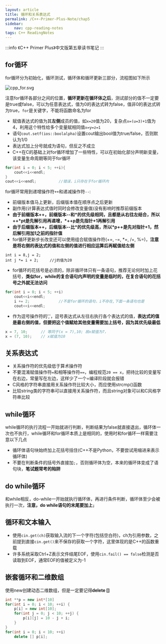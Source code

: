 ```yaml
---
layout: article
title: 循环和关系表达式
permalink: /C++-Primer-Plus-Note/chap5
sidebar:
    nav: cpp-reading-notes
tags: C++ ReadingNotes
---
```


:::info
《C++ Primer Plus》中文版第五章读书笔记
:::

## for循环
for循环分为初始化，循环测试，循环体和循环更新三部分，流程图如下所示

![cpp_for.svg](/img/doc/C++PrimePlus/cpp_for.svg)

注意for循环各部分之间的位置，**循环更新在循环体之后**，测试部分的值不一定要是true或false，可以为任意表达式，值为0的表达式转为false，值非0的表达式转为true，`for`是关键字，不能将函数命名为for
- 赋值表达式的值为其**左侧**成员的值，如`x=20`值为20，复杂点`x=(u=3)+1`值为4，利用这个特性给多个变量赋相同值`x=y=z=1`
- 语句`cout.setf(ios::boolalpha)`设置cout输出bool值为true/false，否则默认为1/0
- 表达式加上分号就成为语句，但反之不成立
- C++在C的基础上对for循环增加了一些特性，可以在初始化部分声明新变量，该变量生命周期等同于for循环

```cpp
for(int i = 0; i < 5; ++i){
    cout<<i<<endl;
}
cout<<i<<endl;          //错误，i只存在于for循环内
```

for循环常用到递增操作符`++`和递减操作符`--`:
- 前缀版本值马上更新，后缀版本值在顺序点之后更新
- 副作用(计算表达式值时同时会修改变量值)没有影响时推荐前缀版本
- **由于前缀版本++，前缀版本--和\*的优先级相同，且都是从右往左结合，所以++\*pt是先解引用再递增，\*++p是先指针+1再解引用**
- **由于后缀版本++，后缀版本--比\*的优先级高，所以\*p++是先对指针+1，然后解引用加1之前的指针值**
- for循环更新步长改变还可以使用组合赋值操作符(+=, -=, *=, /+, %=)，**注意是将右侧的表达式的值和左侧的值进行相应运算后再赋值给左侧**
```
int i = 8,j = 2;
int j *= i + 2;     //j的值为20
```
- for循环的花括号是必须的，除非循环体只有一条语句，推荐无论何时加上花括号，**类似for，while的复合语句内声明的变量是临时的，在复合语句的花括号之外就无法访问**
```cpp
for(int i = 0; i < 5; ++i)
    cout<<i<<endl;
    i += 2;             //不是for循环的语句，i不存在,下面一条语句也是
    cout<<i<<endl;
```
- 作为逗号操作符的','，逗号表达式从左往右执行各个表达式的值，**表达式的值是最右侧的值，但要把这个值赋给其他变量需要加上括号，因为其优先级最低**
```cpp
x = 7, 10;      // 等同于(x = 7),10; 故x赋值为7，
x = (7, 10);    // x赋值为10
```

## 关系表达式
- 关系操作符的优先级低于算术操作符
- 不要混淆赋值操作符`=`和相等操作符`==`，编程规范`20 == x`，把待比较的变量写在右边，常量写在左边，这样少了一个=编译阶段就会报错
- C风格的字符串直接用关系操作符比较大小，而应使用strcmp()函数
- 比较string类的字符串可以直接用关系操作符，而且string对象可以和C风格字符串比较

## while循环
while循环的执行流程一开始就进行判断，判断结果为false就直接退出，循环体一次也不执行，while循环和for循环本质上是相同的，使用时和for循环一样需要注意以下几点
- 循环体语句块始终加上花括号括住(C++不是Python，不要尝试用缩进来表示循环体)
- 不要在判断条件的括号外直接加`;`，否则循环体为空，本来的循环体变成了语句块，**笔试题常考的陷阱**

## do while循环
和while相反，do-while一开始就执行循环体，再进行条件判断，循环体至少会被执行一次，**注意，do while语句的末尾要加上`;`**

## 循环和文本输入
- 使用`cin.get(ch)`获取输入流的下一个字符(包括空白符)，ch为引用参数，之前提到直接`cin.get()`来不保存的获取一个字符，这里体现的是C++的函数重载
- 许多系统采取Ctrl+Z表示文件结尾EOF，使用`cin.fail() == false`检测是否读取到EOF，通常EOF的值被定义为-1

## 嵌套循环和二维数组
使用new创建动态二维数组，但是一定要记得**delete []**
```cpp
int **p = new int*[10]
for(int i = 0; i < 10; ++i) {
    p[i] = new int[10];
    for(int j = 0; j < 10; ++j) {
        p[i][j] = 10 - j + i;
    }
}
for(int i = 0; i < 10; ++i)
    delete [] p[i];
```
